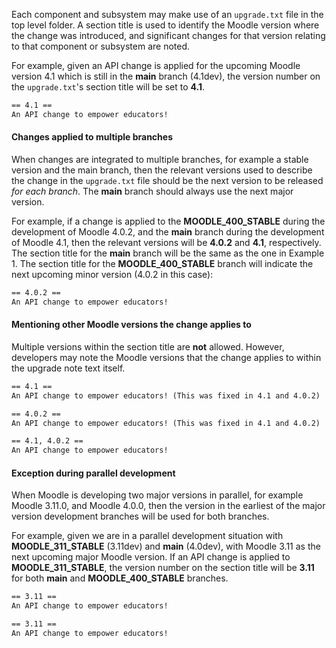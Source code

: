 <!-- markdownlint-disable first-line-heading -->
Each component and subsystem may make use of an `upgrade.txt` file in the top level folder. A section title is used to identify the Moodle version where the change was introduced, and significant changes for that version relating to that component or subsystem are noted.

For example, given an API change is applied for the upcoming Moodle version 4.1 which is still in the **main** branch (4.1dev), the version number on the `upgrade.txt`'s section title will be set to **4.1**.

```txt title="Example 1: Change applied to the main branch"
== 4.1 ==
An API change to empower educators!
```

#### Changes applied to multiple branches

When changes are integrated to multiple branches, for example a stable version and the main branch, then the relevant versions used to describe the change in the `upgrade.txt` file should be the next version to be released _for each branch_. The **main** branch should always use the next major version.

For example, if a change is applied to the **MOODLE_400_STABLE** during the development of Moodle 4.0.2, and the **main** branch during the development of Moodle 4.1, then the relevant versions will be **4.0.2** and **4.1**, respectively. The section title for the **main** branch will be the same as the one in Example 1. The section title for the **MOODLE_400_STABLE** branch will indicate the next upcoming minor version (4.0.2 in this case):

```txt title="Example 2: Patch applied to main and MOODLE_400_STABLE"
== 4.0.2 ==
An API change to empower educators!
```

#### Mentioning other Moodle versions the change applies to

Multiple versions within the section title are **not** allowed. However, developers may note the Moodle versions that the change applies to within the upgrade note text itself.

```txt title="Example 3a: main (4.1dev)"
== 4.1 ==
An API change to empower educators! (This was fixed in 4.1 and 4.0.2)
```

```txt title="Example 3b: MOODLE_400_STABLE"
== 4.0.2 ==
An API change to empower educators! (This was fixed in 4.1 and 4.0.2)
```

```txt title="Example 3c: (INCORRECT) Multiple versions on the section title"
== 4.1, 4.0.2 ==
An API change to empower educators!
```

#### Exception during parallel development

When Moodle is developing two major versions in parallel, for example Moodle 3.11.0, and Moodle 4.0.0, then the
version in the earliest of the major version development branches will be used for both branches.

For example, given we are in a parallel development situation with **MOODLE_311_STABLE** (3.11dev) and **main** (4.0dev), with Moodle 3.11 as the next upcoming major Moodle version. If an API change is applied to **MOODLE_311_STABLE**, the version number on the section title will be **3.11** for both **main** and **MOODLE_400_STABLE** branches.

```txt title="Example 4a: main (4.0dev)"
== 3.11 ==
An API change to empower educators!
```

```txt title="Example 4b: MOODLE_311_STABLE (3.11dev)"
== 3.11 ==
An API change to empower educators!
```
